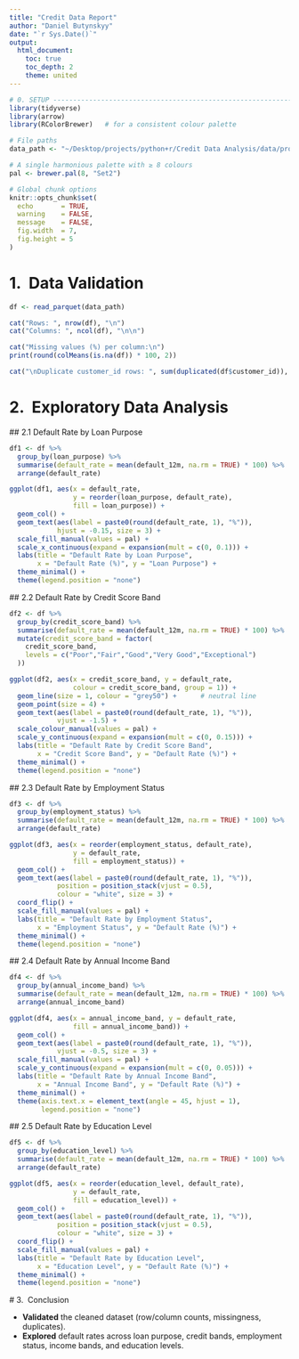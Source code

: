 ```yaml
---
title: "Credit Data Report"
author: "Daniel Butynskyy"
date: "`r Sys.Date()`"
output:
  html_document:
    toc: true
    toc_depth: 2
    theme: united
---
```


```r
# 0. SETUP ---------------------------------------------------------------------
library(tidyverse)
library(arrow)
library(RColorBrewer)   # for a consistent colour palette

# File paths
data_path <- "~/Desktop/projects/python+r/Credit Data Analysis/data/processed/credit_data_clean.parquet"

# A single harmonious palette with ≥ 8 colours
pal <- brewer.pal(8, "Set2")

# Global chunk options
knitr::opts_chunk$set(
  echo       = TRUE,
  warning    = FALSE,
  message    = FALSE,
  fig.width  = 7,
  fig.height = 5
)
```

# 1.  Data Validation

```r
df <- read_parquet(data_path)

cat("Rows: ", nrow(df), "\n")
cat("Columns: ", ncol(df), "\n\n")

cat("Missing values (%) per column:\n")
print(round(colMeans(is.na(df)) * 100, 2))

cat("\nDuplicate customer_id rows: ", sum(duplicated(df$customer_id)), "\n")
```

# 2.  Exploratory Data Analysis

## 2.1 Default Rate by Loan Purpose

```r
df1 <- df %>%
  group_by(loan_purpose) %>%
  summarise(default_rate = mean(default_12m, na.rm = TRUE) * 100) %>%
  arrange(default_rate)

ggplot(df1, aes(x = default_rate,
                y = reorder(loan_purpose, default_rate),
                fill = loan_purpose)) +
  geom_col() +
  geom_text(aes(label = paste0(round(default_rate, 1), "%")),
            hjust = -0.15, size = 3) +
  scale_fill_manual(values = pal) +
  scale_x_continuous(expand = expansion(mult = c(0, 0.1))) +
  labs(title = "Default Rate by Loan Purpose",
       x = "Default Rate (%)", y = "Loan Purpose") +
  theme_minimal() +
  theme(legend.position = "none")
```

## 2.2 Default Rate by Credit Score Band

```r
df2 <- df %>%
  group_by(credit_score_band) %>%
  summarise(default_rate = mean(default_12m, na.rm = TRUE) * 100) %>%
  mutate(credit_score_band = factor(
    credit_score_band,
    levels = c("Poor","Fair","Good","Very Good","Exceptional")
  ))

ggplot(df2, aes(x = credit_score_band, y = default_rate,
                colour = credit_score_band, group = 1)) +
  geom_line(size = 1, colour = "grey50") +      # neutral line
  geom_point(size = 4) +
  geom_text(aes(label = paste0(round(default_rate, 1), "%")),
            vjust = -1.5) +
  scale_colour_manual(values = pal) +
  scale_y_continuous(expand = expansion(mult = c(0, 0.15))) +
  labs(title = "Default Rate by Credit Score Band",
       x = "Credit Score Band", y = "Default Rate (%)") +
  theme_minimal() +
  theme(legend.position = "none")
```

## 2.3 Default Rate by Employment Status

```r
df3 <- df %>%
  group_by(employment_status) %>%
  summarise(default_rate = mean(default_12m, na.rm = TRUE) * 100) %>%
  arrange(default_rate)

ggplot(df3, aes(x = reorder(employment_status, default_rate),
                y = default_rate,
                fill = employment_status)) +
  geom_col() +
  geom_text(aes(label = paste0(round(default_rate, 1), "%")),
            position = position_stack(vjust = 0.5),
            colour = "white", size = 3) +
  coord_flip() +
  scale_fill_manual(values = pal) +
  labs(title = "Default Rate by Employment Status",
       x = "Employment Status", y = "Default Rate (%)") +
  theme_minimal() +
  theme(legend.position = "none")
```

## 2.4 Default Rate by Annual Income Band

```r
df4 <- df %>%
  group_by(annual_income_band) %>%
  summarise(default_rate = mean(default_12m, na.rm = TRUE) * 100) %>%
  arrange(annual_income_band)

ggplot(df4, aes(x = annual_income_band, y = default_rate,
                fill = annual_income_band)) +
  geom_col() +
  geom_text(aes(label = paste0(round(default_rate, 1), "%")),
            vjust = -0.5, size = 3) +
  scale_fill_manual(values = pal) +
  scale_y_continuous(expand = expansion(mult = c(0, 0.05))) +
  labs(title = "Default Rate by Annual Income Band",
       x = "Annual Income Band", y = "Default Rate (%)") +
  theme_minimal() +
  theme(axis.text.x = element_text(angle = 45, hjust = 1),
        legend.position = "none")
```

## 2.5 Default Rate by Education Level

```r
df5 <- df %>%
  group_by(education_level) %>%
  summarise(default_rate = mean(default_12m, na.rm = TRUE) * 100) %>%
  arrange(default_rate)

ggplot(df5, aes(x = reorder(education_level, default_rate),
                y = default_rate,
                fill = education_level)) +
  geom_col() +
  geom_text(aes(label = paste0(round(default_rate, 1), "%")),
            position = position_stack(vjust = 0.5),
            colour = "white", size = 3) +
  coord_flip() +
  scale_fill_manual(values = pal) +
  labs(title = "Default Rate by Education Level",
       x = "Education Level", y = "Default Rate (%)") +
  theme_minimal() +
  theme(legend.position = "none")
```

# 3.  Conclusion

- **Validated** the cleaned dataset (row/column counts, missingness, duplicates).  
- **Explored** default rates across loan purpose, credit bands, employment status, income bands, and education levels.  



